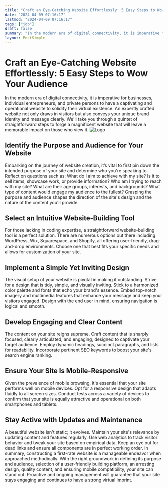 ```yaml
---
title: "Craft an Eye-Catching Website Effortlessly: 5 Easy Steps to Wow Your Audience"
date: "2024-04-09 07:16:17"
lastmod: "2024-04-09 07:16:17"
tags: ["job"]
draft: false
summary: "In the modern era of digital connectivity, it is imperative for businesses, individual entrepreneurs, and private persons to have a captivating and operational website to solidify their virtual existence. An expertly crafted website not only draws in visitors but also conveys your unique brand identity and message clearly. We'll take you through a quintet of straightforward steps to forge a magnificent website that will leave a memorable impact on those who view it."
layout: PostSimple
---
```

# Craft an Eye-Catching Website Effortlessly: 5 Easy Steps to Wow Your Audience
In the modern era of digital connectivity, it is imperative for businesses, individual entrepreneurs, and private persons to have a captivating and operational website to solidify their virtual existence. An expertly crafted website not only draws in visitors but also conveys your unique brand identity and message clearly. We'll take you through a quintet of straightforward steps to forge a magnificent website that will leave a memorable impact on those who view it.
<img alt="Logo" class="lazyImg" data-src="https://cdn.seniorsselection.com/src_image/e4c2627646d35e11bfd4ec33f17e72d0.webp" src="/statics/image/loading.webp"/>
## Identify the Purpose and Audience for Your Website
Embarking on the journey of website creation, it’s vital to first pin down the intended purpose of your site and determine who you're speaking to. Reflect on questions such as:
What do I aim to achieve with my site? Is it to sell items, showcase work, or provide information?
Who am I trying to reach with my site? What are their age groups, interests, and backgrounds?
What type of content would engage my audience to the fullest?
Grasping the purpose and audience shapes the direction of the site's design and the nature of the content you'll provide.
## Select an Intuitive Website-Building Tool
For those lacking in coding expertise, a straightforward website-building tool is a perfect solution. There are numerous options out there including WordPress, Wix, Squarespace, and Shopify, all offering user-friendly, drag-and-drop environments. Choose one that best fits your specific needs and allows for customization of your site.
## Implement a Simple Yet Inviting Design
The visual setup of your website is pivotal in making it outstanding. Strive for a design that is tidy, simple, and visually inviting. Stick to a harmonized color palette and fonts that echo your brand's essence. Embed top-notch imagery and multimedia features that enhance your message and keep your visitors engaged. Design with the end user in mind, ensuring navigation is logical and smooth.
## Develop Engaging and Clear Content
The content on your site reigns supreme. Craft content that is sharply focused, clearly articulated, and engaging, designed to captivate your target audience. Employ dynamic headings, succinct paragraphs, and lists for readability. Incorporate pertinent SEO keywords to boost your site's search engine ranking.
## Ensure Your Site Is Mobile-Responsive
Given the prevalence of mobile browsing, it's essential that your site performs well on mobile devices. Opt for a responsive design that adapts fluidly to all screen sizes. Conduct tests across a variety of devices to confirm that your site is equally attractive and operational on both smartphones and tablets.
## Stay Active with Updates and Maintenance
A beautiful website isn't static; it evolves. Maintain your site's relevance by updating content and features regularly. Use web analytics to track visitor behavior and tweak your site based on empirical data. Keep an eye out for dead links and ensure all components are in perfect working order.
In summary, constructing a first-rate website is a manageable endeavor when approached methodically. With the right groundwork in defining its purpose and audience, selection of a user-friendly building platform, an arresting design, quality content, and ensuring mobile compatibility, your site can stand out. Proactive and ongoing management will guarantee that your site stays engaging and continues to have a strong virtual imprint.
        